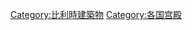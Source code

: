 {{Commonscat|Palaces in Belgium}}

[[Category:比利時建築物|Category:比利時建築物]]
[[Category:各国宫殿|Category:各国宫殿]]